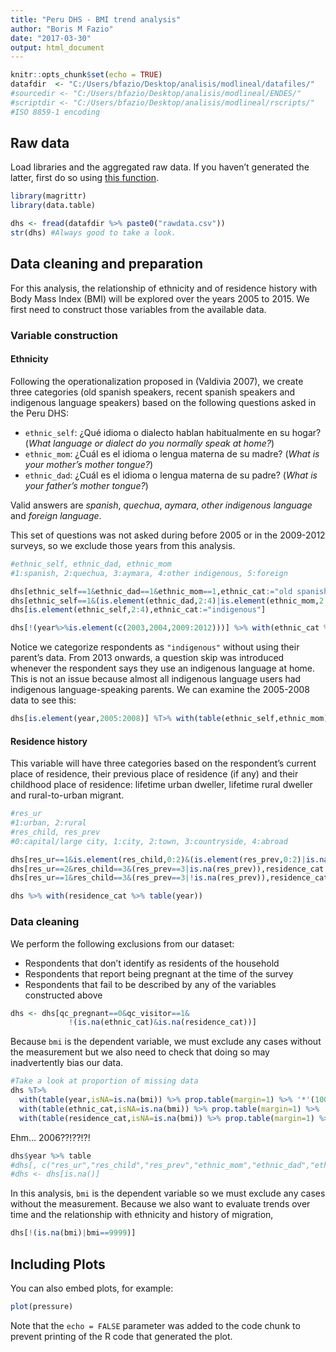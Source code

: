 ```yaml
---
title: "Peru DHS - BMI trend analysis"
author: "Boris M Fazio"
date: "2017-03-30"
output: html_document
---
```


```r
knitr::opts_chunk$set(echo = TRUE)
datafdir  <- "C:/Users/bfazio/Desktop/analisis/modlineal/datafiles/"
#sourcedir <- "C:/Users/bfazio/Desktop/analisis/modlineal/ENDES/"
#scriptdir <- "C:/Users/bfazio/Desktop/analisis/modlineal/rscripts/"
#ISO 8859-1 encoding
```

## Raw data

Load libraries and the aggregated raw data. If you haven't generated the latter, first do so using [this function](https://github.com/bmfazio/dhs-analysis/blob/master/peru/genfile-BMI.R).

```r
library(magrittr)
library(data.table)

dhs <- fread(datafdir %>% paste0("rawdata.csv"))
str(dhs) #Always good to take a look.
```

## Data cleaning and preparation

For this analysis, the relationship of ethnicity and of residence history with Body Mass Index (BMI) will be explored over the years 2005 to 2015. We first need to construct those variables from the available data.

### Variable construction

#### Ethnicity

Following the operationalization proposed in (Valdivia 2007), we create three categories (old spanish speakers, recent spanish speakers and indigenous language speakers) based on the following questions asked in the Peru DHS:

* `ethnic_self`: ¿Qué idioma o dialecto hablan habitualmente en su hogar? (*What language or dialect do you normally speak at home?*)
* `ethnic_mom`: ¿Cuál es el idioma o lengua materna de su madre? (*What is your mother's mother tongue?*)
* `ethnic_dad`: ¿Cuál es el idioma o lengua materna de su padre? (*What is your father's mother tongue?*)

Valid answers are *spanish*, *quechua*, *aymara*, *other indigenous language* and *foreign language*.

This set of questions was not asked during before 2005 or in the 2009-2012 surveys, so we exclude those years from this analysis.

```r
#ethnic_self, ethnic_dad, ethnic_mom
#1:spanish, 2:quechua, 3:aymara, 4:other indigenous, 5:foreign

dhs[ethnic_self==1&ethnic_dad==1&ethnic_mom==1,ethnic_cat:="old spanish"]
dhs[ethnic_self==1&(is.element(ethnic_dad,2:4)|is.element(ethnic_mom,2:4)),ethnic_cat:="recent spanish"]
dhs[is.element(ethnic_self,2:4),ethnic_cat:="indigenous"]

dhs[!(year%>%is.element(c(2003,2004,2009:2012)))] %>% with(ethnic_cat %>% table(year))
```

Notice we categorize respondents as `"indigenous"` without using their parent's data. From 2013 onwards, a question skip was introduced whenever the respondent says they use an indigenous language at home. This is not an issue because almost all indigenous language users had indigenous language-speaking parents. We can examine the 2005-2008 data to see this:

```r
dhs[is.element(year,2005:2008)] %T>% with(table(ethnic_self,ethnic_mom) %>% print) %>% with(table(ethnic_self,ethnic_dad))
```

#### Residence history

This variable will have three categories based on the respondent's current place of residence, their previous place of residence (if any) and their childhood place of residence: lifetime urban dweller, lifetime rural dweller and rural-to-urban migrant.

```r
#res_ur
#1:urban, 2:rural
#res_child, res_prev
#0:capital/large city, 1:city, 2:town, 3:countryside, 4:abroad

dhs[res_ur==1&is.element(res_child,0:2)&(is.element(res_prev,0:2)|is.na(res_prev)),residence_cat:="urban"]
dhs[res_ur==2&res_child==3&(res_prev==3|is.na(res_prev)),residence_cat:="rural"]
dhs[res_ur==1&res_child==3&(res_prev==3|!is.na(res_prev)),residence_cat:="migrant"]

dhs %>% with(residence_cat %>% table(year))
```

### Data cleaning

We perform the following exclusions from our dataset:

* Respondents that don't identify as residents of the household
* Respondents that report being pregnant at the time of the survey
* Respondents that fail to be described by any of the variables constructed above

```r
dhs <- dhs[qc_pregnant==0&qc_visitor==1&
             !(is.na(ethnic_cat)&is.na(residence_cat))]
```

Because `bmi` is the dependent variable, we must exclude any cases without the measurement but we also need to check that doing so may inadvertently bias our data.

```r
#Take a look at proportion of missing data 
dhs %T>%
  with(table(year,isNA=is.na(bmi)) %>% prop.table(margin=1) %>% '*'(100) %>% round(2) %>% print) %T>%
  with(table(ethnic_cat,isNA=is.na(bmi)) %>% prop.table(margin=1) %>% '*'(100) %>% round(2) %>% print) %>%
  with(table(residence_cat,isNA=is.na(bmi)) %>% prop.table(margin=1) %>% '*'(100) %>% round(2) %>% print)
```

Ehm... 2006??!??!?!

```r
dhs$year %>% table
#dhs[, c("res_ur","res_child","res_prev","ethnic_mom","ethnic_dad","ethnic_self") := NULL]
#dhs <- dhs[is.na()]
```

In this analysis, `bmi` is the dependent variable so we must exclude any cases without the measurement. Because we also want to evaluate trends over time and the relationship with ethnicity and history of migration,

```r
dhs[!(is.na(bmi)|bmi==9999)]
```

## Including Plots

You can also embed plots, for example:

```r
plot(pressure)
```

Note that the `echo = FALSE` parameter was added to the code chunk to prevent printing of the R code that generated the plot.
